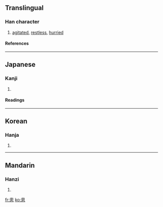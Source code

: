 {{see|匆}}

==Translingual==
===Han character===
{{Han char|rn=61|rad=心|as=07|sn=11|four=|canj=竹田心 (HWP), X竹田心 (XHWP)}}
# [[agitated]], [[restless]], [[hurried]]
====References====
{{Han ref|kx=0388.210|dkj=10693|dj=0721.100|hdz=42301.030|uh=60A4|ud=24740}}
----
==Japanese==
===Kanji===
{{ja-kanji|grade=|rs=心07}}
# {{defn|Japanese}} 
====Readings====
{{ja-readings|on=[[そう]] (sō)|kun=[[にわか]] (niwaka), [[あわてる]] (awateru)}}
----
==Korean==
===Hanja===
{{ko-hanja|hangeul=총|eumhun=|rv=chong|mr=ch'ong|y=chong}}
# {{defn|Korean}}
----
==Mandarin==
===Hanzi===
{{cmn-hanzi|pin=[[cōng]] (cong1)|wg=ts'ung<sup>1</sup>}}
# {{defn|Mandarin}}

[[fr:悤]]
[[ko:悤]]